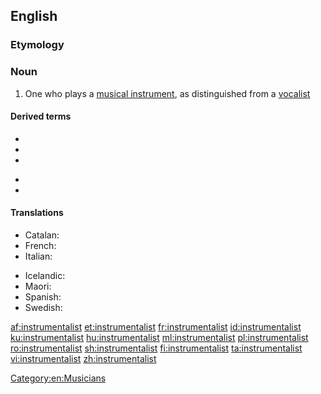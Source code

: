 ==English==

===Etymology===
{{suffix|en|instrumental|ist}}

===Noun===
{{en-noun}}

# One who plays a [[musical instrument]], as distinguished from a [[vocalist]]

====Derived terms====
{{der-top}}
* {{l|en|brass instrumentalist}}
* {{l|en|multi-instrumentalist}}
* {{l|en|reed instrumentalist}}
{{der-mid}}
* {{l|en|string instrumentalist}}
* {{l|en|wind instrumentalist}}
{{der-bottom}}

====Translations====
{{trans-top|one who plays a musical instrument}}
* Catalan: {{t|ca|instrumentista|m|f}}
* French: {{t+|fr|instrumentiste|m|f}}
* Italian: {{t+|it|strumentista|m|f}}
{{trans-mid}}
* Icelandic: {{t|is|hljóðfæraleikari|m}}
* Maori: {{t|mi|kaiwhakatangi}}
* Spanish: {{t|es|instrumentista|m|f}}
* Swedish: {{t|sv|instrumentalist|c}}
{{trans-bottom}}

[[af:instrumentalist]]
[[et:instrumentalist]]
[[fr:instrumentalist]]
[[id:instrumentalist]]
[[ku:instrumentalist]]
[[hu:instrumentalist]]
[[ml:instrumentalist]]
[[pl:instrumentalist]]
[[ro:instrumentalist]]
[[sh:instrumentalist]]
[[fi:instrumentalist]]
[[ta:instrumentalist]]
[[vi:instrumentalist]]
[[zh:instrumentalist]]
[[Category:en:Musicians]]